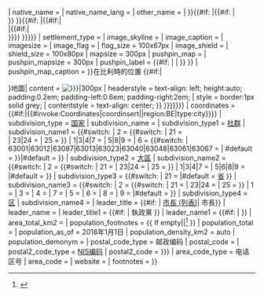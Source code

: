<includeonly>{{Infobox settlement
<!-- See Template:Infobox settlement for additional fields and descriptions -->
| name                    = {{{name|{{PAGENAMEBASE}}}}}
| native_name             = {{{native_name|}}}
| native_name_lang        = {{{native_name_lang|}}}
| other_name              = {{{other_name|{{#if:{{{namefr|}}} | {{native name|fr|{{{namefr}}}}}}}{{#if:{{{namenl|}}} |{{#if:{{{namefr|}}} |<br/>}} {{native name|nl|{{{namenl}}}}}}}{{#if:{{{namede|}}} |{{#if:{{{namefr|}}}|<br/>|{{#if:{{{namenl|}}}|<br/>}}}} {{native name|de|{{{namede}}}}}}}}}}
| settlement_type         = {{{type|{{flag|Belgium}}[[市镇 (比利时)|市镇]]}}}
| image_skyline           = {{{picture|}}}
| image_caption           = {{{picture-legend|}}}
| imagesize               = {{{imagesize|315px}}}
| image_flag              = {{{flag|}}}
| flag_size               = 100x67px
| image_shield            = {{{arms|}}}
| shield_size             = 100x80px
| mapsize                 = 300px
| pushpin_map             = {{{pushpin_map|Belgium}}}
| pushpin_mapsize         = 300px
| pushpin_label           = {{#if:{{{map_dot_label|}}} | {{{map_dot_label}}} | {{{name|{{PAGENAMEBASE}}}}} }}
| pushpin_map_caption     = {{{pushpin_map_caption|{{{name|{{PAGENAMEBASE}}}}}在比利時的位置
{{#if:{{{map|}}}|</center><!-- Wedge district map in box after pushpin map -->{{Infobox|child=yes
 |rowclass1 = mergedrow
 |data1 = {{hidden | header = {{{map-legend|{{{name|{{PAGENAMEBASE}}}}}}}}地圖| content = [[File:{{{map|}}}|300px]] | headerstyle = text-align: left; height:auto; padding:0.2em; padding-left:0.6em; padding-right:2em; | style = border:1px solid grey; | contentstyle = text-align: center; }}
}}}}}}}
| coordinates = {{#if:{{{coordinates|}}}|{{#invoke:Coordinates|coordinsert|{{{coordinates|}}}|region:BE|type:city}}}}
| subdivision_type        = [[世界政區索引|国家]]
| subdivision_name        = {{BEL}}
| subdivision_type1       = [[社群 (比利时)|社群]]
| subdivision_name1       = {{#switch: {{str left|{{{nis|}}}|1}} | 2 = {{#switch: {{str left|{{{nis|}}}|2}} | 21 = {{BE-NL}}<br/>{{BE-FR}} | 23|24 = {{BE-NL}} | 25 = {{BE-FR}} }} | 1|3|4|7 = {{BE-NL}} | 5|8|9 = {{BE-FR}} | 6 = {{#switch: {{{nis|}}} | 63001|63012|63087|63013|63023|63040|63048|63061|63067 = {{BE-DE}} | #default = {{BE-FR}} }}|#default = {{{community|}}} }}
| subdivision_type2       = [[大区 (比利时)|大區]]
| subdivision_name2       = {{#switch: {{str left|{{{nis|}}}|1}} | 2 = {{#switch: {{str left|{{{nis|}}}|2}} | 21 = {{BE-BRU}} | 23|24 = {{BE-VLG}} | 25 = {{BE-WAL}} }} | 1|3|4|7 = {{BE-VLG}} | 5|6|8|9 = {{BE-WAL}} |#default = {{{region|}}} }}
| subdivision_type3       = {{#switch: {{str left|{{{nis|}}}|2}} | 21 = |#default = [[省 (比利时)|省]] }}
| subdivision_name3       = {{#switch: {{str left|{{{nis|}}}|1}} | 2 = {{#switch: {{str left|{{{nis|}}}|2}} | 21 = | 23|24 = {{BE-VBR}} | 25 = {{BE-WBR}} }} | 1 = {{BE-VAN}} | 3 = {{BE-VWV}} | 4 = {{BE-VOV}} | 7 = {{BE-VLI}} | 5 = {{BE-WHT}} | 6 = {{BE-WLG}} | 8 = {{BE-WLX}} | 9 = {{BE-WNA}} |#default = {{{province|}}} }}
| subdivision_type4       = [[区 (比利时)|区]]
| subdivision_name4       = {{{arrondissement|}}}
| leader_title            = {{#if:{{{list_of_mayors|}}} | [[{{{list_of_mayors}}}|市長 (列表)]]| 市長}}
| leader_name             = {{{mayor|}}}
| leader_title1           = {{#if:{{{majority|}}} | 執政黨 }}
| leader_name1            = {{#if:{{{majority|}}} | {{{majority}}} }}
| area_total_km2          = {{Infobox Belgium Municipality/Geography|Geography={{{nis}}}}}
| population_footnotes    = {{ {{{|safesubst:}}}If empty|{{{population_footnotes| }}}|<ref>{{cite web 
|title=Wettelijke Bevolking per gemeente op 1 januari 2018
|url=https://statbel.fgov.be/sites/default/files/files/documents/bevolking/5.1%20Structuur%20van%20de%20bevolking/Wettelijke_bevolking_per_gemeente_2011_2017.xls
|publisher=[[比利时统计局]]
|date=2019年3月9日}}</ref>
}}
| population_total        = {{wikidata|property|raw|P1082|P585=2018-01-01}}
| population_as_of        = 2018年1月1日
| population_density_km2  = auto
| population_demonym      = {{{population_demonym|}}}
| postal_code_type        = 邮政编码
| postal_code             = {{{postal-codes|}}}
| postal2_code_type       = [[NIS编码]]
| postal2_code            = {{{nis|{{{NIS|}}}}}}
| area_code_type          = 电话区号
| area_code               = {{{telephone-area|}}}
| website                 = {{{web|}}}
| footnotes               = {{{footnotes|}}}
}}</includeonly><noinclude>
{{Documentation}}
</noinclude>